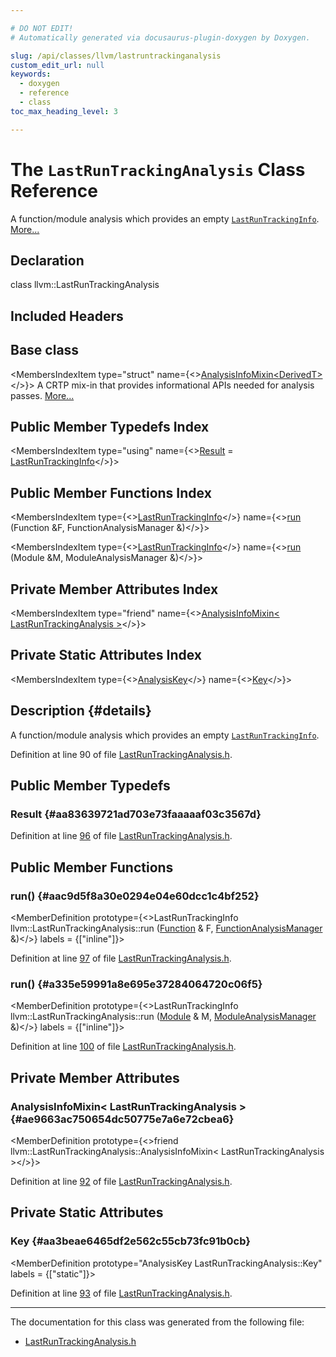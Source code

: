 ```yaml
---

# DO NOT EDIT!
# Automatically generated via docusaurus-plugin-doxygen by Doxygen.

slug: /api/classes/llvm/lastruntrackinganalysis
custom_edit_url: null
keywords:
  - doxygen
  - reference
  - class
toc_max_heading_level: 3

---
```





# The `LastRunTrackingAnalysis` Class Reference

<DoxygenPage pluginConfig={pluginConfig}>

A function/module analysis which provides an empty <code><a href="/docs/api/classes/llvm/lastruntrackinginfo">LastRunTrackingInfo</a></code>. <a href="#details">More...</a>

## Declaration

<CodeBlock>class llvm::LastRunTrackingAnalysis</CodeBlock>

## Included Headers

<IncludesList>
<IncludesListItem
  filePath="llvm/Analysis/LastRunTrackingAnalysis.h"
  permalink="/docs/api/files/include/include/llvm/include/llvm/analysis/lastruntrackinganalysis-h"
  isLocal="true" />
</IncludesList>

## Base class

<MembersIndex>

<MembersIndexItem
  type="struct"
  name={<><a href="/docs/api/structs/llvm/analysisinfomixin">AnalysisInfoMixin&lt;DerivedT&gt;</a></>}>
A CRTP mix-in that provides informational APIs needed for analysis passes. <a href="/docs/api/structs/llvm/analysisinfomixin/#details">More...</a>
</MembersIndexItem>

</MembersIndex>

## Public Member Typedefs Index

<MembersIndex>

<MembersIndexItem
  type="using"
  name={<><a href="#aa83639721ad703e73faaaaaf03c3567d">Result</a> = <a href="/docs/api/classes/llvm/lastruntrackinginfo">LastRunTrackingInfo</a></>}>
</MembersIndexItem>

</MembersIndex>

## Public Member Functions Index

<MembersIndex>

<MembersIndexItem
  type={<><a href="/docs/api/classes/llvm/lastruntrackinginfo">LastRunTrackingInfo</a></>}
  name={<><a href="#aac9d5f8a30e0294e04e60dcc1c4bf252">run</a> (Function &amp;F, FunctionAnalysisManager &amp;)</>}>
</MembersIndexItem>

<MembersIndexItem
  type={<><a href="/docs/api/classes/llvm/lastruntrackinginfo">LastRunTrackingInfo</a></>}
  name={<><a href="#a335e59991a8e695e37284064720c06f5">run</a> (Module &amp;M, ModuleAnalysisManager &amp;)</>}>
</MembersIndexItem>

</MembersIndex>

## Private Member Attributes Index

<MembersIndex>

<MembersIndexItem
  type="friend"
  name={<><a href="#ae9663ac750654dc50775e7a6e72cbea6">AnalysisInfoMixin&lt; LastRunTrackingAnalysis &gt;</a></>}>
</MembersIndexItem>

</MembersIndex>

## Private Static Attributes Index

<MembersIndex>

<MembersIndexItem
  type={<><a href="/docs/api/structs/llvm/analysiskey">AnalysisKey</a></>}
  name={<><a href="#aa3beae6465df2e562c55cb73fc91b0cb">Key</a></>}>
</MembersIndexItem>

</MembersIndex>

## Description {#details}

A function/module analysis which provides an empty <code><a href="/docs/api/classes/llvm/lastruntrackinginfo">LastRunTrackingInfo</a></code>.

Definition at line 90 of file <a href="/docs/api/files/include/include/llvm/include/llvm/analysis/lastruntrackinganalysis-h">LastRunTrackingAnalysis.h</a>.

<SectionDefinition>

## Public Member Typedefs

### Result {#aa83639721ad703e73faaaaaf03c3567d}

<MemberDefinition
  prototype="using llvm::LastRunTrackingAnalysis::Result =  LastRunTrackingInfo">

Definition at line <a href="/docs/api/files/include/include/llvm/include/llvm/analysis/lastruntrackinganalysis-h/#l00096">96</a> of file <a href="/docs/api/files/include/include/llvm/include/llvm/analysis/lastruntrackinganalysis-h">LastRunTrackingAnalysis.h</a>.
</MemberDefinition>

</SectionDefinition>

<SectionDefinition>

## Public Member Functions

### run() {#aac9d5f8a30e0294e04e60dcc1c4bf252}

<MemberDefinition
  prototype={<>LastRunTrackingInfo llvm::LastRunTrackingAnalysis::run (<a href="/docs/api/classes/llvm/function">Function</a> &amp; F, <a href="/docs/api/namespaces/llvm/#adce09a5a0de0e3177eb00e932734af2f">FunctionAnalysisManager</a> &amp;)</>}
  labels = {["inline"]}>

Definition at line <a href="/docs/api/files/include/include/llvm/include/llvm/analysis/lastruntrackinganalysis-h/#l00097">97</a> of file <a href="/docs/api/files/include/include/llvm/include/llvm/analysis/lastruntrackinganalysis-h">LastRunTrackingAnalysis.h</a>.
</MemberDefinition>

### run() {#a335e59991a8e695e37284064720c06f5}

<MemberDefinition
  prototype={<>LastRunTrackingInfo llvm::LastRunTrackingAnalysis::run (<a href="/docs/api/classes/llvm/module">Module</a> &amp; M, <a href="/docs/api/namespaces/llvm/#af9c9208365fd9ce11392b4d79485e259">ModuleAnalysisManager</a> &amp;)</>}
  labels = {["inline"]}>

Definition at line <a href="/docs/api/files/include/include/llvm/include/llvm/analysis/lastruntrackinganalysis-h/#l00100">100</a> of file <a href="/docs/api/files/include/include/llvm/include/llvm/analysis/lastruntrackinganalysis-h">LastRunTrackingAnalysis.h</a>.
</MemberDefinition>

</SectionDefinition>

<SectionDefinition>

## Private Member Attributes

### AnalysisInfoMixin&lt; LastRunTrackingAnalysis &gt; {#ae9663ac750654dc50775e7a6e72cbea6}

<MemberDefinition
  prototype={<>friend llvm::LastRunTrackingAnalysis::AnalysisInfoMixin&lt; LastRunTrackingAnalysis &gt;</>}>

Definition at line <a href="/docs/api/files/include/include/llvm/include/llvm/analysis/lastruntrackinganalysis-h/#l00092">92</a> of file <a href="/docs/api/files/include/include/llvm/include/llvm/analysis/lastruntrackinganalysis-h">LastRunTrackingAnalysis.h</a>.
</MemberDefinition>

</SectionDefinition>

<SectionDefinition>

## Private Static Attributes

### Key {#aa3beae6465df2e562c55cb73fc91b0cb}

<MemberDefinition
  prototype="AnalysisKey LastRunTrackingAnalysis::Key"
  labels = {["static"]}>

Definition at line <a href="/docs/api/files/include/include/llvm/include/llvm/analysis/lastruntrackinganalysis-h/#l00093">93</a> of file <a href="/docs/api/files/include/include/llvm/include/llvm/analysis/lastruntrackinganalysis-h">LastRunTrackingAnalysis.h</a>.
</MemberDefinition>

</SectionDefinition>

<hr/>

The documentation for this class was generated from the following file:

<ul>
<li><a href="/docs/api/files/include/include/llvm/include/llvm/analysis/lastruntrackinganalysis-h">LastRunTrackingAnalysis.h</a></li>
</ul>

</DoxygenPage>
